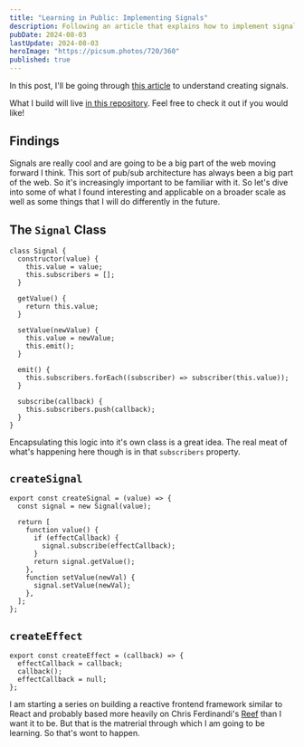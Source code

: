 ```yaml
---
title: "Learning in Public: Implementing Signals"
description: Following an article that explains how to implement signals, hopefully successfully, and then giving feedback about the result.
pubDate: 2024-08-03
lastUpdate: 2024-08-03
heroImage: "https://picsum.photos/720/360"
published: true
---
```


In this post, I'll be going through [this article](https://www.freecodecamp.org/news/learn-javascript-reactivity-build-signals-from-scratch/) to understand creating signals.

What I build will live [in this repository](https://github.com/donhamiltoniii/creating-signals-from-scratch). Feel free to check it out if you would like!

## Findings

Signals are really cool and are going to be a big part of the web moving forward I think. This sort of pub/sub architecture has always been a big part of the web. So it's increasingly important to be familiar with it. So let's dive into some of what I found interesting and applicable on a broader scale as well as some things that I will do differently in the future.

## The `Signal` Class

```tsx
class Signal {
  constructor(value) {
    this.value = value;
    this.subscribers = [];
  }

  getValue() {
    return this.value;
  }

  setValue(newValue) {
    this.value = newValue;
    this.emit();
  }

  emit() {
    this.subscribers.forEach((subscriber) => subscriber(this.value));
  }

  subscribe(callback) {
    this.subscribers.push(callback);
  }
}
```

Encapsulating this logic into it's own class is a great idea. The real meat of what's happening here though is in that `subscribers` property.

## `createSignal`

```tsx
export const createSignal = (value) => {
  const signal = new Signal(value);

  return [
    function value() {
      if (effectCallback) {
        signal.subscribe(effectCallback);
      }
      return signal.getValue();
    },
    function setValue(newVal) {
      signal.setValue(newVal);
    },
  ];
};
```

## `createEffect`

```tsx
export const createEffect = (callback) => {
  effectCallback = callback;
  callback();
  effectCallback = null;
};
```

I am starting a series on building a reactive frontend framework similar to React and probably based more heavily on Chris Ferdinandi's [Reef](https://reefjs.com/) than I want it to be. But that is the matrerial through which I am going to be learning. So that's wont to happen.
